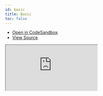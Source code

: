 ```yaml
---
id: basic
title: Basic
toc: false
---
```


- [Open in CodeSandbox](https://codesandbox.io/s/github/SvelteStack/svelte-query/tree/main/examples/basic)
- [View Source](https://github.com/SvelteStack/svelte-query/tree/main/examples/basic)

<iframe
  src="https://codesandbox.io/embed/github/SvelteStack/svelte-query/tree/main/examples/basic?autoresize=1&fontsize=14&theme=dark"
  title="SvelteStack/svelte-query: basic"
  sandbox="allow-forms allow-modals allow-popups allow-presentation allow-same-origin allow-scripts"
  style={{
    width: '100%',
    height: '80vh',
    border: '0',
    borderRadius: 8,
    overflow: 'hidden',
    position: 'static',
    zIndex: 0,
  }}
></iframe>
